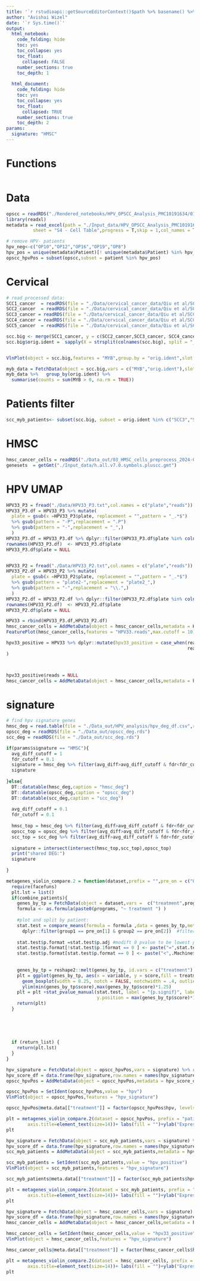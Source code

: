 ```yaml
---
title: '`r rstudioapi::getSourceEditorContext()$path %>% basename() %>% gsub(pattern = "\\.Rmd",replacement = "")`' 
author: "Avishai Wizel"
date: '`r Sys.time()`'
output: 
  html_notebook: 
    code_folding: hide
    toc: yes
    toc_collapse: yes
    toc_float: 
      collapsed: FALSE
    number_sections: true
    toc_depth: 1
    
  html_document: 
    code_folding: hide
    toc: yes
    toc_collapse: yes
    toc_float: 
      collapsed: TRUE
    number_sections: true
    toc_depth: 2
params:
  signature: "HMSC"
---
```




# Functions

```r
```

# Data

```r
opscc = readRDS("./Rendered_notebooks/HPV_OPSCC_Analysis_PMC10191634/01_preprocess/opscc_suerat.RDS")
library(readxl)
metadata = read_excel(path = "./Input_data/HPV_OPSCC_Analysis_PMC10191634/NIHMS1892753-supplement-Supp_Tables.xlsx",
          sheet = "S4 - Cell Table",progress = T,skip = 1,col_names = T)

# remove HPV- patients
hpv_neg<-c("OP10","OP12","OP16","OP19","OP8")
hpv_pos = unique(metadata$Patient)[! unique(metadata$Patient) %in% hpv_neg]
opscc_hpvPos = subset(opscc,subset = patient %in% hpv_pos)
```

# Cervical
```r
# read processed data:
SCC1_cancer  = readRDS(file = "./Data/cervical_cancer_data/Qiu et al/SCC1/SCC1_cancer.RDS")
SCC2_cancer  = readRDS(file = "./Data/cervical_cancer_data/Qiu et al/SCC2/SCC2_cancer_processed.RDS")
SCC3_cancer = readRDS(file = "./Data/cervical_cancer_data/Qiu et al/SCC3/SCC3_cancer_processed.RDS")
SCC4_cancer = readRDS(file = "./Data/cervical_cancer_data/Qiu et al/SCC4/SCC4_cancer_processed.RDS")
SCC5_cancer  = readRDS(file = "./Data/cervical_cancer_data/Qiu et al/SCC5/SCC5_cancer_processed.RDS")

scc.big <- merge(SCC1_cancer, y = c(SCC2_cancer,SCC3_cancer, SCC4_cancer,SCC5_cancer), add.cell.ids = c("SCC1","SCC2", "SCC3", "SCC4","SCC5"), project = "SCC")
scc.big$orig.ident =  sapply(X = strsplit(colnames(scc.big), split = "_"), FUN = "[", 1)


VlnPlot(object = scc.big,features = "MYB",group.by = "orig.ident",slot = "data", assay = "RNA")


```


```r
myb_data = FetchData(object = scc.big,vars = c("MYB","orig.ident"),slot = "data", assay = "RNA")
myb_data %>%   group_by(orig.ident) %>% 
  summarise(counts = sum(MYB > 0, na.rm = TRUE))
```


# Patients filter
```r
scc_myb_patients<- subset(scc.big, subset = orig.ident %in% c("SCC3","SCC4","SCC5"))
```


# HMSC 

```r
hmsc_cancer_cells = readRDS("./Data_out/03_HMSC_cells_preprocess_2024-05-12/acc1_cancer_cells_2500features_integrated_V5.RDS")
genesets  = getGmt("./Input_data/h.all.v7.0.symbols.pluscc.gmt")

```

# HPV UMAP

```r
HPV33_P3 = fread("./Data/HPV33_P3.txt",col.names = c("plate","reads")) %>% as.data.frame()
HPV33_P3.df = HPV33_P3 %>% mutate(
  plate = gsub(x =HPV33_P3$plate, replacement = "",pattern = "_.*$") 
  %>% gsub(pattern = "-P",replacement = ".P") 
  %>% gsub(pattern = "-",replacement = "_",)
  )
HPV33_P3.df = HPV33_P3.df %>% dplyr::filter(HPV33_P3.df$plate %in% colnames(hmsc_cancer_cells))
rownames(HPV33_P3.df)  <- HPV33_P3.df$plate
HPV33_P3.df$plate = NULL


HPV33_P2 = fread("./Data/HPV33_P2.txt",col.names = c("plate","reads")) %>% as.data.frame()
HPV33_P2.df = HPV33_P2 %>% mutate(
  plate = gsub(x =HPV33_P2$plate, replacement = "",pattern = "_.*$") 
  %>% gsub(pattern = "plate2-",replacement = "plate2_",)
  %>% gsub(pattern = "-",replacement = "\\.",)
  )
HPV33_P2.df = HPV33_P2.df %>% dplyr::filter(HPV33_P2.df$plate %in% colnames(hmsc_cancer_cells))
rownames(HPV33_P2.df)  <- HPV33_P2.df$plate
HPV33_P2.df$plate = NULL

HPV33 = rbind(HPV33_P3.df,HPV33_P2.df)
hmsc_cancer_cells = AddMetaData(object = hmsc_cancer_cells,metadata = HPV33,col.name = "HPV33.reads")
FeaturePlot(hmsc_cancer_cells,features = "HPV33.reads",max.cutoff = 10)
```




```r
hpv33_positive = HPV33 %>% dplyr::mutate(hpv33_positive = case_when(reads >= 10 ~ "positive",
                                                                    reads < 10 ~ "negative")
)



hpv33_positive$reads = NULL
hmsc_cancer_cells = AddMetaData(object = hmsc_cancer_cells,metadata = hpv33_positive)
```


# signature
```r
# find hpv signature genes
hmsc_deg = read.table(file = "./Data_out/HPV_analysis/hpv_deg_df.csv",row.names = 1)
opscc_deg = readRDS(file = "./Data_out/opscc_deg.rds")
scc_deg = readRDS(file = "./Data_out/scc_deg.rds")

if(params$signature == "HMSC"){
  avg_diff_cutoff = 1
  fdr_cutoff = 0.1
  signature = hmsc_deg %>% filter(avg_diff>avg_diff_cutoff & fdr<fdr_cutoff) %>% rownames()
  signature
  
}else{
  DT::datatable(hmsc_deg,caption = "hmsc_deg")
  DT::datatable(opscc_deg,caption = "opscc_deg")
  DT::datatable(scc_deg,caption = "scc_deg")
  
  avg_diff_cutoff = 0.1
  fdr_cutoff = 0.1
  
  hmsc_top = hmsc_deg %>% filter(avg_diff>avg_diff_cutoff & fdr<fdr_cutoff) %>% rownames()
  opscc_top = opscc_deg %>% filter(avg_diff>avg_diff_cutoff & fdr<fdr_cutoff) %>% rownames()
  scc_top = scc_deg %>% filter(avg_diff>avg_diff_cutoff & fdr<fdr_cutoff) %>% rownames()
  
  signature = intersect(intersect(hmsc_top,scc_top),opscc_top)
  print("shared DEG:")
  signature
  
}

```
```r
metagenes_violin_compare.2 = function(dataset,prefix = "",pre_on = c("OSI","NT"),axis.text.x = 11,test = "t.test", programs = c("Hypoxia","TNFa","Cell_cycle"),return_list = F,combine_patients = F){
  require(facefuns)
  plt.lst = list()
  if(combine_patients){
    genes_by_tp = FetchData(object = dataset,vars =  c("treatment",programs)) %>% filter(treatment %in% pre_on)  %>% as.data.frame() #mean expression
    formula <- as.formula(paste0(programs, "~ treatment ") )
    
    #plot and split by patient:   
    stat.test = compare_means(formula = formula ,data = genes_by_tp,method = test,p.adjust.method = "fdr")%>% # Add pairwise comparisons p-value
      dplyr::filter(group1 == pre_on[1] & group2 == pre_on[2])  #filter for pre vs on treatment only
    
    stat.test$p.format =stat.test$p.adj #modift 0 pvalue to be lowest possible float
    stat.test$p.format[!stat.test$p.1format == 0 ] <- paste("=",stat.test$p.format[!stat.test$p.format == 0 ])
    stat.test$p.format[stat.test$p.format == 0 ] <- paste("<",.Machine$double.xmin %>% signif(digits = 3))
    
    
    genes_by_tp = reshape2::melt(genes_by_tp, id.vars = c("treatment"),value.name = "score")
    plt = ggplot(genes_by_tp, aes(x = variable, y = score,fill = treatment)) + geom_split_violin(scale = 'width')+ 
      geom_boxplot(width = 0.25, notch = FALSE, notchwidth = .4, outlier.shape = NA, coef=0)+
      ylim(min(genes_by_tp$score),max(genes_by_tp$score)*1.25)
    plt = plt +stat_pvalue_manual(stat.test, label = "{p.signif}", label.size = 7,  #add p value
                                  y.position = max(genes_by_tp$score)*1.08,inherit.aes = F,size = 3.3,x = ".y.") # set position at the top value
    return(plt)
  }
  
  
  
  
  
  if (return_list) {
    return(plt.lst)
  }
}
```

```r
hpv_signature = FetchData(object = opscc_hpvPos,vars = signature) %>% rowMeans()
hpv_score_df = data.frame(hpv_signature,row.names = names(hpv_signature))
opscc_hpvPos = AddMetaData(object = opscc_hpvPos,metadata = hpv_score_df)

opscc_hpvPos = SetIdent(opscc_hpvPos,value = "hpv")
VlnPlot(object = opscc_hpvPos,features = "hpv_signature")

opscc_hpvPos@meta.data[["treatment"]] = factor(opscc_hpvPos$hpv, levels = c("HPV+", "HPV-"))

plt = metagenes_violin_compare.2(dataset = opscc_hpvPos, prefix = "patient",pre_on = c("HPV+","HPV-"),test = "wilcox.test",programs = "hpv_signature", return_list = F,combine_patients = T)+ labs(fill = "")+ylab("Expression")+xlab("Gene")+theme(axis.text=element_text(size=12),
        axis.title=element_text(size=14))+ labs(fill = "")+ylab("Expression")+xlab("Gene")+theme(axis.title=element_text(size=14))+ scale_fill_manual(values=c("#F8766D", "cyan3")) +ggtitle("OPSCC") #from bovona.rmd
plt

```



```r
hpv_signature = FetchData(object = scc_myb_patients,vars = signature) %>% rowMeans()
hpv_score_df = data.frame(hpv_signature,row.names = names(hpv_signature))
scc_myb_patients = AddMetaData(object = scc_myb_patients,metadata = hpv_score_df)

scc_myb_patients = SetIdent(scc_myb_patients,value = "hpv_positive")
VlnPlot(object = scc_myb_patients,features = "hpv_signature")

scc_myb_patients@meta.data[["treatment"]] = factor(scc_myb_patients$hpv_positive, levels = c("positive", "negative"))

plt = metagenes_violin_compare.2(dataset = scc_myb_patients, prefix = "patient",pre_on =  c("positive", "negative"),test = "wilcox.test",programs = "hpv_signature", return_list = F,combine_patients = T)+ labs(fill = "")+ylab("Expression")+xlab("Gene")+theme(axis.text=element_text(size=12),
        axis.title=element_text(size=14))+ labs(fill = "")+ylab("Expression")+xlab("Gene")+theme(axis.title=element_text(size=14))+ scale_fill_manual(values=c("#F8766D", "cyan3")) +ggtitle("SCC") #from bovona.rmd
plt

```
```r
hpv_signature = FetchData(object = hmsc_cancer_cells,vars = signature) %>% rowMeans()
hpv_score_df = data.frame(hpv_signature,row.names = names(hpv_signature))
hmsc_cancer_cells = AddMetaData(object = hmsc_cancer_cells,metadata = hpv_score_df)

hmsc_cancer_cells = SetIdent(hmsc_cancer_cells,value = "hpv33_positive")
VlnPlot(object = hmsc_cancer_cells,features = "hpv_signature")

hmsc_cancer_cells@meta.data[["treatment"]] = factor(hmsc_cancer_cells$hpv33_positive, levels = c("positive", "negative"))

plt = metagenes_violin_compare.2(dataset = hmsc_cancer_cells, prefix = "patient",pre_on =  c("positive", "negative"),test = "wilcox.test",programs = "hpv_signature", return_list = F,combine_patients = T)+ labs(fill = "")+ylab("Expression")+xlab("Gene")+theme(axis.text=element_text(size=12),
        axis.title=element_text(size=14))+ labs(fill = "")+ylab("Expression")+xlab("Gene")+theme(axis.title=element_text(size=14))+ scale_fill_manual(values=c("#F8766D", "cyan3")) +ggtitle("HMSC") #from bovona.rmd
plt

```
